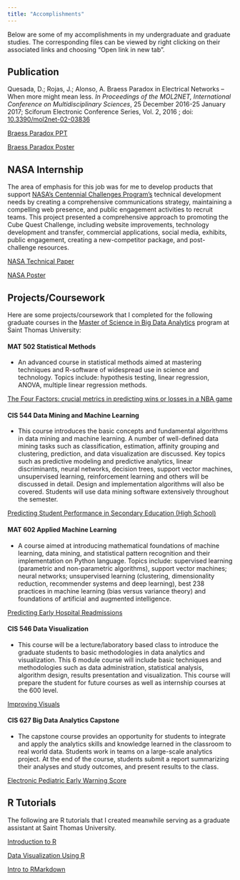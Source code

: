 ```yaml
---
title: "Accomplishments"
---
```


Below are some of my accomplishments in my undergraduate and graduate studies. The corresponding files can be viewed by right clicking on their associated links and choosing "Open link in new tab".

## Publication

Quesada, D.; Rojas, J.; Alonso, A. Braess Paradox in Electrical Networks &ndash; When more might mean less. *In Proceedings of the MOL2NET, International Conference on Multidisciplinary Sciences*, 25 December 2016-25 January 2017; Sciforum Electronic Conference Series, Vol. 2, 2016 ; doi: [10.3390/mol2net-02-03836](http://sciforum.net/conference/mol2net-02/paper/3836)

[Braess Paradox PPT](BraessParadox-JRojas.pdf)

[Braess Paradox Poster](JRojas-AAlonso-BraessParadox-Networks.pdf)

## NASA Internship

The area of emphasis for this job was for me to develop products that support [NASA's Centennial Challenges Program's](https://www.nasa.gov/directorates/spacetech/centennial_challenges/index.html) technical development needs by creating a comprehensive communications strategy, maintaining a compelling web presence, and public engagement activities to recruit teams. This project presented a comprehensive approach to promoting the Cube Quest Challenge, including website improvements, technology development and transfer, commercial applications, social media, exhibits, public engagement, creating a new-competitor package, and post-challenge resources.

[NASA Technical Paper](Rojas_Javier_ZP30_Technical%20Paper.pdf)

[NASA Poster](ZP30_Rojas_Javier_Poster.pdf)

## Projects/Coursework

Here are some projects/coursework that I completed for the following graduate courses in the [Master of Science in Big Data Analytics](https://www.stu.edu/science/Programs/MS-Big-Data-Analytics) program at Saint Thomas University:

#### **MAT 502 Statistical Methods**

- An advanced course in statistical methods aimed at mastering techniques and R-software of widespread use in science and technology. Topics include: hypothesis testing, linear regression, ANOVA, multiple linear regression methods.

[The Four Factors: crucial metrics in predicting wins or losses in a NBA game](502_Final_Project_Rojas%20(2).html)

#### **CIS 544 Data Mining and Machine Learning**

- This course introduces the basic concepts and fundamental algorithms in data mining and machine learning. A number of well-defined data mining tasks such as classification, estimation, affinity grouping and clustering, prediction, and data visualization are discussed. Key topics such as predictive modeling and predictive analytics, linear discriminants, neural networks, decision trees, support vector machines, unsupervised learning, reinforcement learning and others will be discussed in detail. Design and implementation algorithms will also be covered. Students will use data mining software extensively throughout the semester.

[Predicting Student Performance in Secondary Education (High School)](544_Final_Project_Rojas.pdf)

#### **MAT 602 Applied Machine Learning**

- A course aimed at introducing mathematical foundations of machine learning, data mining, and statistical pattern recognition and their implementation on Python language. Topics include: supervised learning (parametric and non-parametric algorithms), support vector machines; neural networks; unsupervised learning (clustering, dimensionality reduction, recommender systems and deep learning), best 238 practices in machine learning (bias versus variance theory) and foundations of artificial and augmented intelligence. 

[Predicting Early Hospital Readmissions](MAT_602_Final_project_Rojas.pdf)

#### **CIS 546 Data Visualization**

- This course will be a lecture/laboratory based class to introduce the graduate students to basic methodologies in data analytics and visualization. This 6 module course will include basic techniques and methodologies such as data administration, statistical analysis, algorithm design, results presentation and visualization. This course will prepare the student for future courses as well as internship courses at the 600 level. 

[Improving Visuals](CIS_546_HW_4_Rojas.html)

#### **CIS 627 Big Data Analytics Capstone**

- The capstone course provides an opportunity for students to integrate and apply the analytics skills and knowledge learned in the classroom to real world data. Students work in teams on a large-scale analytics project. At the end of the course, students submit a report summarizing their analyses and study outcomes, and present results to the class. 

[Electronic Pediatric Early Warning Score](Javier_Rojas_Final_Project_Presentation.html#(1))

## R Tutorials

The following are R tutorials that I created meanwhile serving as a graduate assistant at Saint Thomas University.

[Introduction to R](Introduction_to_R.html)

[Data Visualization Using R](Viz_in_R.html)

[Intro to RMarkdown](Intro_to_RMarkdown.html)

